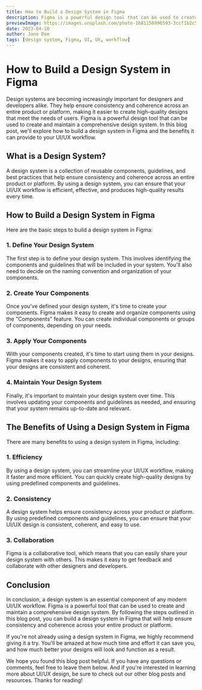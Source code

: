 ```yaml
---
title: How to Build a Design System in Figma
description: Figma is a powerful design tool that can be used to create and maintain a comprehensive design system. In this blog post, we'll explore how to build a design system in Figma and the benefits it can provide to your UI/UX workflow.
previewImage: https://images.unsplash.com/photo-1681156996593-3ccf1b2c57a5?ixlib=rb-4.0.3&ixid=MnwxMjA3fDB8MHxwaG90by1wYWdlfHx8fGVufDB8fHx8&auto=format&fit=crop&w=870&q=80
date: 2023-04-10
author: Jane Doe
tags: [design system, Figma, UI, UX, workflow]
---
```


# How to Build a Design System in Figma

Design systems are becoming increasingly important for designers and developers alike. They help ensure consistency and coherence across an entire product or platform, making it easier to create high-quality designs that meet the needs of users. Figma is a powerful design tool that can be used to create and maintain a comprehensive design system. In this blog post, we'll explore how to build a design system in Figma and the benefits it can provide to your UI/UX workflow.

## What is a Design System?

A design system is a collection of reusable components, guidelines, and best practices that help ensure consistency and coherence across an entire product or platform. By using a design system, you can ensure that your UI/UX workflow is efficient, effective, and produces high-quality results every time.

## How to Build a Design System in Figma

Here are the basic steps to build a design system in Figma:

### 1. Define Your Design System

The first step is to define your design system. This involves identifying the components and guidelines that will be included in your system. You'll also need to decide on the naming convention and organization of your components.

### 2. Create Your Components

Once you've defined your design system, it's time to create your components. Figma makes it easy to create and organize components using the "Components" feature. You can create individual components or groups of components, depending on your needs.

### 3. Apply Your Components

With your components created, it's time to start using them in your designs. Figma makes it easy to apply components to your designs, ensuring that your designs are consistent and coherent.

### 4. Maintain Your Design System

Finally, it's important to maintain your design system over time. This involves updating your components and guidelines as needed, and ensuring that your system remains up-to-date and relevant.

## The Benefits of Using a Design System in Figma

There are many benefits to using a design system in Figma, including:

### 1. Efficiency

By using a design system, you can streamline your UI/UX workflow, making it faster and more efficient. You can quickly create high-quality designs by using predefined components and guidelines.

### 2. Consistency

A design system helps ensure consistency across your product or platform. By using predefined components and guidelines, you can ensure that your UI/UX design is consistent, coherent, and easy to use.

### 3. Collaboration

Figma is a collaborative tool, which means that you can easily share your design system with others. This makes it easy to get feedback and collaborate with other designers and developers.

## Conclusion

In conclusion, a design system is an essential component of any modern UI/UX workflow. Figma is a powerful tool that can be used to create and maintain a comprehensive design system. By following the steps outlined in this blog post, you can build a design system in Figma that will help ensure consistency and coherence across your entire product or platform.

If you're not already using a design system in Figma, we highly recommend giving it a try. You'll be amazed at how much time and effort it can save you, and how much better your designs will look and function as a result.

We hope you found this blog post helpful. If you have any questions or comments, feel free to leave them below. And if you're interested in learning more about UI/UX design, be sure to check out our other blog posts and resources. Thanks for reading!
